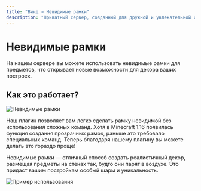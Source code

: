 ```yaml
---
title: "Винд » Невидимые рамки"
description: "Приватный сервер, созданный для дружной и увлекательной игры."
---
```

# Невидимые рамки

На нашем сервере вы можете использовать невидимые рамки для предметов, что открывает новые возможности для декора ваших построек.

## Как это работает?

![Невидимые рамки](/assets/invisibleframes.webp)

Наш плагин позволяет вам легко сделать рамку невидимой без использования сложных команд. Хотя в Minecraft 1.16 появилась функция создания прозрачных рамок, раньше это требовало специальных команд. Теперь благодаря нашему плагину вы можете делать это гораздо проще!

Невидимые рамки — отличный способ создать реалистичный декор, размещая предметы на стенах так, будто они парят в воздухе. Это придаст вашим постройкам особый шарм и уникальность.

![Пример использования](/assets/invisibleframes2.png)
